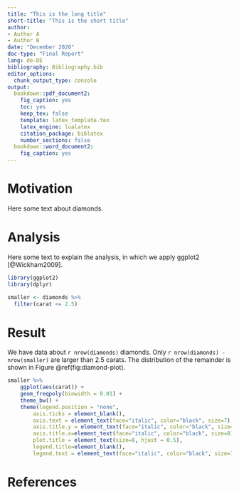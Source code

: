 ```yaml
---
title: "This is the long title"
short-title: "This is the short title"
author:
- Author A
- Author B
date: "December 2020"
doc-type: "Final Report"
lang: de-DE
bibliography: Bibliography.bib
editor_options: 
  chunk_output_type: console
output:
  bookdown::pdf_document2:
    fig_caption: yes
    toc: yes
    keep_tex: false
    template: latex_template.tex
    latex_engine: lualatex
    citation_package: biblatex
    number_sections: false
  bookdown::word_document2:
    fig_caption: yes
---
```


# Motivation

Here some text about diamonds.

# Analysis

Here some text to explain the analysis, in which we apply ggplot2 [@Wickham2009].

```r
library(ggplot2)
library(dplyr)

smaller <- diamonds %>% 
  filter(carat <= 2.5)
```

# Result

We have data about `r nrow(diamonds)` diamonds. Only 
`r nrow(diamonds) - nrow(smaller)` are larger than
2.5 carats. The distribution of the remainder is shown in Figure \@ref(fig:diamond-plot).

```r
smaller %>% 
    ggplot(aes(carat)) + 
    geom_freqpoly(binwidth = 0.01) + 
    theme_bw() +
    theme(legend.position = "none",
        axis.ticks = element_blank(),
        axis.text = element_text(face="italic", color="black", size=7),
        axis.title.y = element_text(face="italic", color="black", size=8),
        axis.title.x=element_text(face="italic", color="black", size=8),
        plot.title = element_text(size=8, hjust = 0.5),
        legend.title=element_blank(),
        legend.text = element_text(face="italic", color="black", size=7))
```


# References